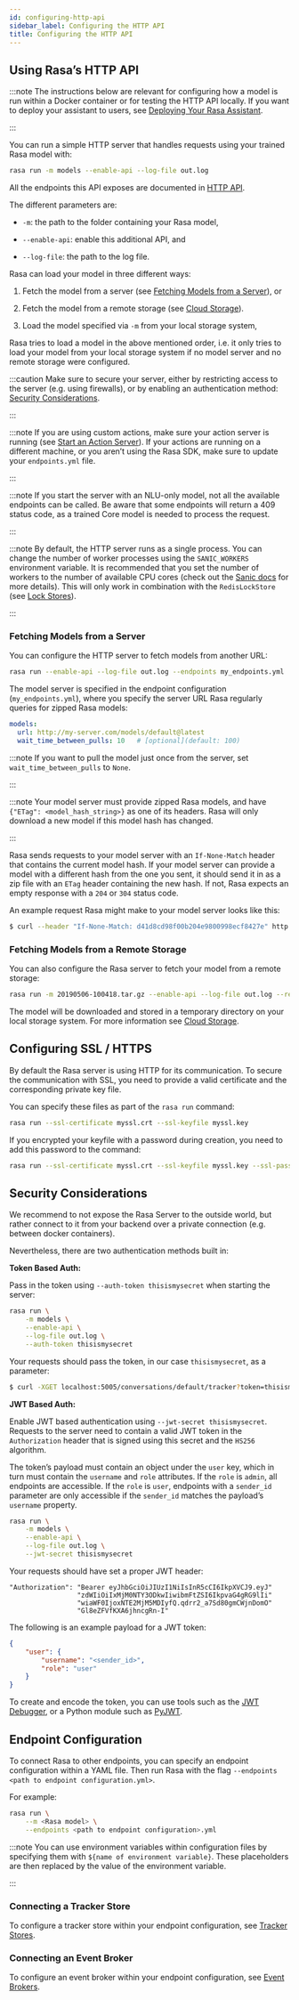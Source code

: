 ```yaml
---
id: configuring-http-api
sidebar_label: Configuring the HTTP API
title: Configuring the HTTP API
---
```


## Using Rasa’s HTTP API

:::note
The instructions below are relevant for configuring how a model is run
within a Docker container or for testing the HTTP API locally. If you
want to deploy your assistant to users, see [Deploying Your Rasa Assistant](/docs/user-guide/how-to-deploy#deploying-your-rasa-assistant).

:::

You can run a simple HTTP server that handles requests using your
trained Rasa model with:

```bash
rasa run -m models --enable-api --log-file out.log
```

All the endpoints this API exposes are documented in [HTTP API](/docs/api/http-api).

The different parameters are:

* `-m`: the path to the folder containing your Rasa model,

* `--enable-api`: enable this additional API, and

* `--log-file`: the path to the log file.

Rasa can load your model in three different ways:

1. Fetch the model from a server (see [Fetching Models from a Server](/docs/user-guide/configuring-http-api#server-fetch-from-server)), or

2. Fetch the model from a remote storage (see [Cloud Storage](/docs/user-guide/cloud-storage)).

3. Load the model specified via `-m` from your local storage system,

Rasa tries to load a model in the above mentioned order, i.e. it only tries to load your model from your local
storage system if no model server and no remote storage were configured.

:::caution
Make sure to secure your server, either by restricting access to the server (e.g. using firewalls), or
by enabling an authentication method: [Security Considerations](/docs/user-guide/configuring-http-api#server-security).

:::

:::note
If you are using custom actions, make sure your action server is
running (see [Start an Action Server](/docs/user-guide/command-line-interface#run-action-server)). If your actions are running
on a different machine, or you aren’t using the Rasa SDK, make sure
to update your `endpoints.yml` file.

:::

:::note
If you start the server with an NLU-only model, not all the available endpoints
can be called. Be aware that some endpoints will return a 409 status code, as a trained
Core model is needed to process the request.

:::

:::note
By default, the HTTP server runs as a single process. You can change the number
of worker processes using the `SANIC_WORKERS` environment variable. It is
recommended that you set the number of workers to the number of available CPU cores
(check out the
[Sanic docs](https://sanic.readthedocs.io/en/latest/sanic/deploying.html#workers)
for more details). This will only work in combination with the
`RedisLockStore` (see [Lock Stores](/docs/api/lock-stores)).

:::

<a aria-hidden="true" tabIndex="-1" className="anchor enhancedAnchor" id="server-fetch-from-server"></a>

### Fetching Models from a Server

You can configure the HTTP server to fetch models from another URL:

```bash
rasa run --enable-api --log-file out.log --endpoints my_endpoints.yml
```

The model server is specified in the endpoint configuration
(`my_endpoints.yml`), where you specify the server URL Rasa
regularly queries for zipped Rasa models:

```yaml
models:
  url: http://my-server.com/models/default@latest
  wait_time_between_pulls: 10   # [optional](default: 100)
```

:::note
If you want to pull the model just once from the server, set
`wait_time_between_pulls` to `None`.

:::

:::note
Your model server must provide zipped Rasa models, and have
`{"ETag": <model_hash_string>}` as one of its headers. Rasa will
only download a new model if this model hash has changed.

:::

Rasa sends requests to your model server with an `If-None-Match`
header that contains the current model hash. If your model server can
provide a model with a different hash from the one you sent, it should send it
in as a zip file with an `ETag` header containing the new hash. If not, Rasa
expects an empty response with a `204` or `304` status code.

An example request Rasa might make to your model server looks like this:

```bash
$ curl --header "If-None-Match: d41d8cd98f00b204e9800998ecf8427e" http://my-server.com/models/default@latest
```

<a aria-hidden="true" tabIndex="-1" className="anchor enhancedAnchor" id="server-fetch-from-remote-storage"></a>

### Fetching Models from a Remote Storage

You can also configure the Rasa server to fetch your model from a remote storage:

```bash
rasa run -m 20190506-100418.tar.gz --enable-api --log-file out.log --remote-storage aws
```

The model will be downloaded and stored in a temporary directory on your local storage system.
For more information see [Cloud Storage](/docs/user-guide/cloud-storage).

<a aria-hidden="true" tabIndex="-1" className="anchor enhancedAnchor" id="server-ssl"></a>

## Configuring SSL / HTTPS

By default the Rasa server is using HTTP for its communication. To secure the
communication with SSL, you need to provide a valid certificate and the corresponding
private key file.

You can specify these files as part of the `rasa run` command:

```bash
rasa run --ssl-certificate myssl.crt --ssl-keyfile myssl.key
```

If you encrypted your keyfile with a password during creation, you need to add
this password to the command:

```bash
rasa run --ssl-certificate myssl.crt --ssl-keyfile myssl.key --ssl-password mypassword
```

<a aria-hidden="true" tabIndex="-1" className="anchor enhancedAnchor" id="server-security"></a>

## Security Considerations

We recommend to not expose the Rasa Server to the outside world, but
rather connect to it from your backend over a private connection (e.g.
between docker containers).

Nevertheless, there are two authentication methods built in:

**Token Based Auth:**

Pass in the token using `--auth-token thisismysecret` when starting
the server:

```bash
rasa run \
    -m models \
    --enable-api \
    --log-file out.log \
    --auth-token thisismysecret
```

Your requests should pass the token, in our case `thisismysecret`,
as a parameter:

```bash
$ curl -XGET localhost:5005/conversations/default/tracker?token=thisismysecret
```

**JWT Based Auth:**

Enable JWT based authentication using `--jwt-secret thisismysecret`.
Requests to the server need to contain a valid JWT token in
the `Authorization` header that is signed using this secret
and the `HS256` algorithm.

The token’s payload must contain an object under the `user` key,
which in turn must contain the `username` and `role` attributes.
If the `role` is `admin`, all endpoints are accessible.
If the `role` is `user`, endpoints with a `sender_id` parameter are only accessible
if the `sender_id` matches the payload’s `username` property.

```bash
rasa run \
    -m models \
    --enable-api \
    --log-file out.log \
    --jwt-secret thisismysecret
```

Your requests should have set a proper JWT header:

```text
"Authorization": "Bearer eyJhbGciOiJIUzI1NiIsInR5cCI6IkpXVCJ9.eyJ"
                 "zdWIiOiIxMjM0NTY3ODkwIiwibmFtZSI6IkpvaG4gRG9lIi"
                 "wiaWF0IjoxNTE2MjM5MDIyfQ.qdrr2_a7Sd80gmCWjnDomO"
                 "Gl8eZFVfKXA6jhncgRn-I"
```

The following is an example payload for a JWT token:

```json
{
    "user": {
        "username": "<sender_id>",
        "role": "user"
    }
}
```

To create and encode the token, you can use tools such as the [JWT Debugger](https://jwt.io/), or a Python module such as [PyJWT](https://pyjwt.readthedocs.io/en/latest/).

## Endpoint Configuration

To connect Rasa to other endpoints, you can specify an endpoint
configuration within a YAML file.
Then run Rasa with the flag
`--endpoints <path to endpoint configuration.yml>`.

For example:

```bash
rasa run \
    --m <Rasa model> \
    --endpoints <path to endpoint configuration>.yml
```

:::note
You can use environment variables within configuration files by specifying them with `${name of environment variable}`.
These placeholders are then replaced by the value of the environment variable.

:::

### Connecting a Tracker Store

To configure a tracker store within your endpoint configuration,
see [Tracker Stores](/docs/api/tracker-stores).

### Connecting an Event Broker

To configure an event broker within your endpoint configuration,
see [Event Brokers](/docs/api/event-brokers).
